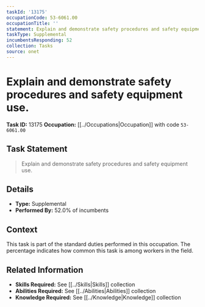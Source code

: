 ```yaml
---
taskId: '13175'
occupationCode: 53-6061.00
occupationTitle: ''
statement: Explain and demonstrate safety procedures and safety equipment use.
taskType: Supplemental
incumbentsResponding: 52
collection: Tasks
source: onet
---
```

# Explain and demonstrate safety procedures and safety equipment use.

**Task ID:** 13175
**Occupation:** [[../Occupations|Occupation]] with code `53-6061.00`

## Task Statement

> Explain and demonstrate safety procedures and safety equipment use.

## Details

- **Type:** Supplemental
- **Performed By:** 52.0% of incumbents

## Context

This task is part of the standard duties performed in this occupation. The percentage indicates how common this task is among workers in the field.

## Related Information

- **Skills Required:** See [[../Skills|Skills]] collection
- **Abilities Required:** See [[../Abilities|Abilities]] collection
- **Knowledge Required:** See [[../Knowledge|Knowledge]] collection
